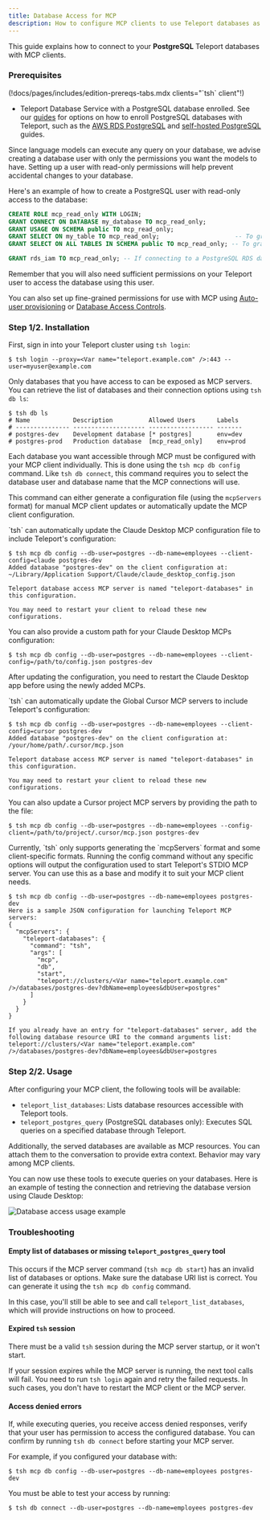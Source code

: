 ```yaml
---
title: Database Access for MCP
description: How to configure MCP clients to use Teleport databases as MCP servers.
---
```


This guide explains how to connect to your **PostgreSQL** Teleport databases with MCP clients.

### Prerequisites

(!docs/pages/includes/edition-prereqs-tabs.mdx clients="\`tsh\` client"!)

- Teleport Database Service with a PostgreSQL database enrolled. See our [guides](../../enroll-resources/database-access/database-access.mdx)
  for options on how to enroll PostgreSQL databases with Teleport, such as
  the [AWS RDS PostgreSQL](../../enroll-resources/database-access/enroll-aws-databases/rds.mdx)
  and [self-hosted PostgreSQL](../../enroll-resources/database-access/enroll-self-hosted-databases/postgres-self-hosted.mdx) guides.

<Admonition type="warning" title="Security considerations">
Since language models can execute any query on your database, we advise creating
a database user with only the permissions you want the models to have. Setting
up a user with read-only permissions will help prevent accidental changes to
your database.

Here's an example of how to create a PostgreSQL user with read-only access to
the database:

```sql
CREATE ROLE mcp_read_only WITH LOGIN;
GRANT CONNECT ON DATABASE my_database TO mcp_read_only;
GRANT USAGE ON SCHEMA public TO mcp_read_only;
GRANT SELECT ON my_table TO mcp_read_only;                     -- To grant read access to a single table.
GRANT SELECT ON ALL TABLES IN SCHEMA public TO mcp_read_only; -- To grant read access to all tables in the "public" schema.

GRANT rds_iam TO mcp_read_only; -- If connecting to a PostgreSQL RDS database.
```

Remember that you will also need sufficient permissions on your Teleport user to
access the database using this user.

You can also set up fine-grained permissions for use with MCP using [Auto-user
provisioning](../../enroll-resources/database-access/auto-user-provisioning/postgres.mdx)
or [Database Access Controls](../../enroll-resources/database-access/rbac.mdx).
</Admonition>

### Step 1/2. Installation

First, sign in into your Teleport cluster using `tsh login`:

```code
$ tsh login --proxy=<Var name="teleport.example.com" />:443 --user=myuser@example.com
```

Only databases that you have access to can be exposed as MCP servers. You can
retrieve the list of databases and their connection options using `tsh db ls`:
  
```code
$ tsh db ls
# Name            Description          Allowed Users      Labels 
# --------------- -------------------- ------------------ -------
# postgres-dev    Development database [* postgres]       env=dev
# postgres-prod   Production database  [mcp_read_only]    env=prod
```

Each database you want accessible through MCP must be configured with your MCP
client individually. This is done using the `tsh mcp db config` command. Like
`tsh db connect`, this command requires you to select the database user and
database name that the MCP connections will use.

This command can either generate a configuration file (using the `mcpServers`
format) for manual MCP client updates or automatically update the MCP client
configuration.

<Tabs>
<TabItem label="Claude Desktop">
`tsh` can automatically update the Claude Desktop MCP configuration file to
include Teleport's configuration:

```code
$ tsh mcp db config --db-user=postgres --db-name=employees --client-config=claude postgres-dev
Added database "postgres-dev" on the client configuration at:
~/Library/Application Support/Claude/claude_desktop_config.json

Teleport database access MCP server is named "teleport-databases" in this configuration.

You may need to restart your client to reload these new configurations.
```

You can also provide a custom path for your Claude Desktop MCPs configuration:
```code
$ tsh mcp db config --db-user=postgres --db-name=employees --client-config=/path/to/config.json postgres-dev
```

After updating the configuration, you need to restart the Claude Desktop app
before using the newly added MCPs.
</TabItem>

<TabItem label="Cursor">
`tsh` can automatically update the Global Cursor MCP servers to include
Teleport's configuration:

```code
$ tsh mcp db config --db-user=postgres --db-name=employees --client-config=cursor postgres-dev
Added database "postgres-dev" on the client configuration at:
/your/home/path/.cursor/mcp.json

Teleport database access MCP server is named "teleport-databases" in this configuration.

You may need to restart your client to reload these new configurations.
```

You can also update a Cursor project MCP servers by providing the path to the
file:
```code
$ tsh mcp db config --db-user=postgres --db-name=employees --config-client=/path/to/project/.cursor/mcp.json postgres-dev
```
</TabItem>

<TabItem label="Others">
Currently, `tsh` only supports generating the `mcpServers` format and some
client-specific formats. Running the config command without any specific options
will output the configuration used to start Teleport's STDIO MCP server. You can
use this as a base and modify it to suit your MCP client needs.

```code
$ tsh mcp db config --db-user=postgres --db-name=employees postgres-dev
Here is a sample JSON configuration for launching Teleport MCP servers:
{
  "mcpServers": {
    "teleport-databases": {
      "command": "tsh",
      "args": [
        "mcp",
        "db",
        "start",
        "teleport://clusters/<Var name="teleport.example.com" />/databases/postgres-dev?dbName=employees&dbUser=postgres"
      ]
    }
  }
}

If you already have an entry for "teleport-databases" server, add the following database resource URI to the command arguments list:
teleport://clusters/<Var name="teleport.example.com" />/databases/postgres-dev?dbName=employees&dbUser=postgres
```
</TabItem>
</Tabs>

### Step 2/2. Usage

After configuring your MCP client, the following tools will be available:

- `teleport_list_databases`: Lists database resources accessible with Teleport tools.
- `teleport_postgres_query` (PostgreSQL databases only): Executes SQL queries on a specified database through Teleport.

Additionally, the served databases are available as MCP resources. You can
attach them to the conversation to provide extra context. Behavior may vary
among MCP clients.

You can now use these tools to execute queries on your databases. Here is an
example of testing the connection and retrieving the database version using
Claude Desktop:

![Database access usage example](../../../img/connect-your-client/model-context-protocol/usage-example-database-access.png)

### Troubleshooting

#### Empty list of databases or missing `teleport_postgres_query` tool

This occurs if the MCP server command (`tsh mcp db start`) has an invalid list
of databases or options. Make sure the database URI list is correct. You can
generate it using the `tsh mcp db config` command.

In this case, you'll still be able to see and call `teleport_list_databases`,
which will provide instructions on how to proceed.

#### Expired `tsh` session

There must be a valid `tsh` session during the MCP server startup, or it won't
start.

If your session expires while the MCP server is running, the next tool calls
will fail. You need to run `tsh login` again and retry the failed requests. In
such cases, you don't have to restart the MCP client or the MCP server.

#### Access denied errors

If, while executing queries, you receive access denied responses, verify that
your user has permission to access the configured database. You can confirm by
running `tsh db connect` before starting your MCP server.

For example, if you configured your database with:

```code
$ tsh mcp db config --db-user=postgres --db-name=employees postgres-dev
```

You must be able to test your access by running:

```code
$ tsh db connect --db-user=postgres --db-name=employees postgres-dev
```
